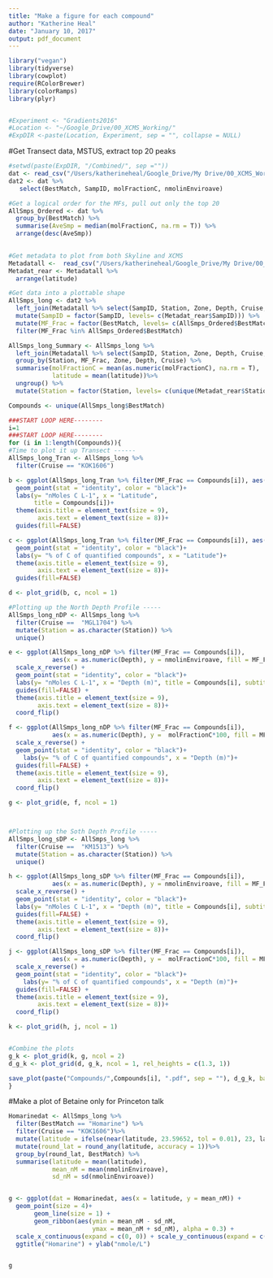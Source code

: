 ```yaml
---
title: "Make a figure for each compound"
author: "Katherine Heal"
date: "January 10, 2017"
output: pdf_document
---
```


```r
library("vegan")
library(tidyverse)
library(cowplot)
require(RColorBrewer)
library(colorRamps)
library(plyr)


#Experiment <- "Gradients2016"
#Location <- "~/Google_Drive/00_XCMS_Working/"
#ExpDIR <-paste(Location, Experiment, sep = "", collapse = NULL)
```

#Get Transect data, MSTUS, extract top 20 peaks
```r
#setwd(paste(ExpDIR, "/Combined/", sep =""))
dat <- read_csv("/Users/katherineheal/Google_Drive/My Drive/00_XCMS_Working/Gradients_Reanalysis/Manual_Integrations/Quantified_LongDat.csv")
dat2 <- dat %>%
   select(BestMatch, SampID, molFractionC, nmolinEnviroave)

#Get a logical order for the MFs, pull out only the top 20
AllSmps_Ordered <- dat %>%
  group_by(BestMatch) %>%
  summarise(AveSmp = median(molFractionC, na.rm = T)) %>%
  arrange(desc(AveSmp)) 
  

#Get metadata to plot from both Skyline and XCMS
Metadatall <-  read_csv("/Users/katherineheal/Google_Drive/My Drive/00_XCMS_Working/Gradients_Reanalysis/Manual_Integrations/MetaData/SampInfo_wMetaData.csv")
Metadat_rear <- Metadatall %>%
  arrange(latitude)

#Get data into a plottable shape
AllSmps_long <- dat2 %>%
  left_join(Metadatall %>% select(SampID, Station, Zone, Depth, Cruise, latitude)) %>%
  mutate(SampID = factor(SampID, levels= c(Metadat_rear$SampID))) %>%
  mutate(MF_Frac = factor(BestMatch, levels= c(AllSmps_Ordered$BestMatch))) %>%
  filter(MF_Frac %in% AllSmps_Ordered$BestMatch)

AllSmps_long_Summary <- AllSmps_long %>%
  left_join(Metadatall %>% select(SampID, Station, Zone, Depth, Cruise, latitude)) %>%
  group_by(Station, MF_Frac, Zone, Depth, Cruise) %>%
  summarise(molFractionC = mean(as.numeric(molFractionC), na.rm = T),
            latitude = mean(latitude))%>%
  ungroup() %>%
  mutate(Station = factor(Station, levels= c(unique(Metadat_rear$Station))  ))

Compounds <- unique(AllSmps_long$BestMatch)

###START LOOP HERE--------
i=1
###START LOOP HERE--------
for (i in 1:length(Compounds)){
#Time to plot it up Transect ------
AllSmps_long_Tran <- AllSmps_long %>%
  filter(Cruise == "KOK1606")

b <- ggplot(AllSmps_long_Tran %>% filter(MF_Frac == Compounds[i]), aes(x = latitude, y = nmolinEnviroave, fill = MF_Frac))+
  geom_point(stat = "identity", color = "black")+
  labs(y= "nMoles C L-1", x = "Latitude",
       title = Compounds[i])+
  theme(axis.title = element_text(size = 9),
        axis.text = element_text(size = 8))+
  guides(fill=FALSE)

c <- ggplot(AllSmps_long_Tran %>% filter(MF_Frac == Compounds[i]), aes(x = latitude, y = molFractionC*100, fill = MF_Frac))+
  geom_point(stat = "identity", color = "black")+
  labs(y= "% of C of quantified compounds", x = "Latitude")+
  theme(axis.title = element_text(size = 9),
        axis.text = element_text(size = 8))+
  guides(fill=FALSE)

d <- plot_grid(b, c, ncol = 1)

#Plotting up the North Depth Profile -----
AllSmps_long_nDP <- AllSmps_long %>%
  filter(Cruise ==  "MGL1704") %>%
  mutate(Station = as.character(Station)) %>%
  unique()

e <- ggplot(AllSmps_long_nDP %>% filter(MF_Frac == Compounds[i]), 
            aes(x = as.numeric(Depth), y = nmolinEnviroave, fill = MF_Frac))+
  scale_x_reverse() +
  geom_point(stat = "identity", color = "black")+
  labs(y= "nMoles C L-1", x = "Depth (m)", title = Compounds[i], subtitle = "North Depth Profile")+
  guides(fill=FALSE) +
  theme(axis.title = element_text(size = 9),
        axis.text = element_text(size = 8))+
  coord_flip() 

f <- ggplot(AllSmps_long_nDP %>% filter(MF_Frac == Compounds[i]), 
            aes(x = as.numeric(Depth), y =  molFractionC*100, fill = MF_Frac))+
  scale_x_reverse() +
  geom_point(stat = "identity", color = "black")+
    labs(y= "% of C of quantified compounds", x = "Depth (m)")+
  guides(fill=FALSE) +
  theme(axis.title = element_text(size = 9),
        axis.text = element_text(size = 8))+
  coord_flip() 

g <- plot_grid(e, f, ncol = 1)



#Plotting up the Soth Depth Profile -----
AllSmps_long_sDP <- AllSmps_long %>%
  filter(Cruise ==  "KM1513") %>%
  mutate(Station = as.character(Station)) %>%
  unique()

h <- ggplot(AllSmps_long_sDP %>% filter(MF_Frac == Compounds[i]), 
            aes(x = as.numeric(Depth), y = nmolinEnviroave, fill = MF_Frac))+
  scale_x_reverse() +
  geom_point(stat = "identity", color = "black")+
  labs(y= "nMoles C L-1", x = "Depth (m)", title = Compounds[i], subtitle = "South Depth Profile")+
  guides(fill=FALSE) +
  theme(axis.title = element_text(size = 9),
        axis.text = element_text(size = 8))+
  coord_flip() 

j <- ggplot(AllSmps_long_sDP %>% filter(MF_Frac == Compounds[i]), 
            aes(x = as.numeric(Depth), y =  molFractionC*100, fill = MF_Frac))+
  scale_x_reverse() +
  geom_point(stat = "identity", color = "black")+
    labs(y= "% of C of quantified compounds", x = "Depth (m)")+
  guides(fill=FALSE) +
  theme(axis.title = element_text(size = 9),
        axis.text = element_text(size = 8))+
  coord_flip() 

k <- plot_grid(h, j, ncol = 1)


#Combine the plots 
g_k <- plot_grid(k, g, ncol = 2)
d_g_k <- plot_grid(d, g_k, ncol = 1, rel_heights = c(1.3, 1))

save_plot(paste("Compounds/",Compounds[i], ".pdf", sep = ""), d_g_k, base_height = 11, base_width = 8.5)
}
```


#Make a plot of Betaine only for Princeton talk
```r
Homarinedat <- AllSmps_long %>%
  filter(BestMatch == "Homarine") %>%
  filter(Cruise == "KOK1606")%>%
  mutate(latitude = ifelse(near(latitude, 23.59652, tol = 0.01), 23, latitude)) %>%
  mutate(round_lat = round_any(latitude, accuracy = 1))%>%
  group_by(round_lat, BestMatch) %>%
  summarise(latitude = mean(latitude),
            mean_nM = mean(nmolinEnviroave),
            sd_nM = sd(nmolinEnviroave))


g <- ggplot(dat = Homarinedat, aes(x = latitude, y = mean_nM)) +
  geom_point(size = 4)+
       geom_line(size = 1) +
       geom_ribbon(aes(ymin = mean_nM - sd_nM,
                       ymax = mean_nM + sd_nM), alpha = 0.3) + 
  scale_x_continuous(expand = c(0, 0)) + scale_y_continuous(expand = c(0, 0)) +
  ggtitle("Homarine") + ylab("nmole/L")


g
```


